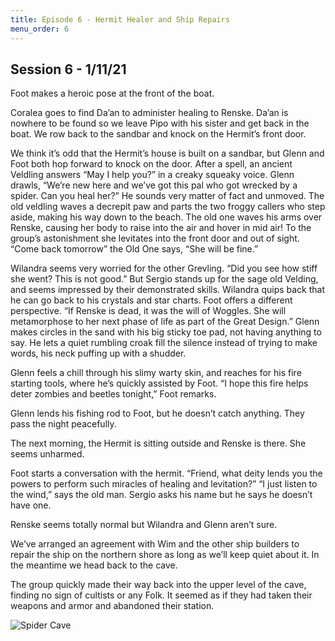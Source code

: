 ```yaml
---
title: Episode 6 - Hermit Healer and Ship Repairs
menu_order: 6
---
```


## Session 6 - 1/11/21

Foot makes a heroic pose at the front of the boat.

Coralea goes to find Da’an to administer healing to Renske. Da’an is nowhere to be found so we leave Pipo with his sister and get back in the boat. We row back to the sandbar and knock on the Hermit’s front door.

We think it’s odd that the Hermit’s house is built on a sandbar, but Glenn and Foot both hop forward to knock on the door. After a spell, an ancient Veldling answers “May I help you?” in a creaky squeaky voice.
Glenn drawls, “We’re new here and we’ve got this pal who got wrecked by a spider. Can you heal her?” He sounds very matter of fact and unmoved.
The old veldling waves a decrepit paw and parts the two froggy callers who step aside, making his way down to the beach. The old one waves his arms over Renske, causing her body to raise into the air and hover in mid air! To the group’s astonishment she levitates into the front door and out of sight. “Come back tomorrow” the Old One says, “She will be fine.”

Wilandra seems very worried for the other Grevling. “Did you see how stiff she went? This is not good.” But Sergio stands up for the sage old Velding, and seems impressed by their demonstrated skills. Wilandra quips back that he can go back to his crystals and star charts.
Foot offers a different perspective. “If Renske is dead, it was the will of Woggles. She will metamorphose to her next phase of life as part of the Great Design.” Glenn makes circles in the sand with his big sticky toe pad, not having anything to say. He lets a quiet rumbling croak fill the silence instead of trying to make words, his neck puffing up with a shudder.

Glenn feels a chill through his slimy warty skin, and reaches for his fire starting tools, where he’s quickly assisted by Foot. “I hope this fire helps deter zombies and beetles tonight,” Foot remarks.

Glenn lends his fishing rod to Foot, but he doesn’t catch anything. They pass the night peacefully.

The next morning, the Hermit is sitting outside and Renske is there. She seems unharmed.

Foot starts a conversation with the hermit. “Friend, what deity lends you the powers to perform such miracles of healing and levitation?”
“I just listen to the wind,” says the old man.
Sergio asks his name but he says he doesn’t have one.

Renske seems totally normal but Wilandra and Glenn aren’t sure.

We’ve arranged an agreement with Wim and the other ship builders to repair the ship on the northern shore as long as we’ll keep quiet about it. In the meantime we head back to the cave.

The group quickly made their way back into the upper level of the cave, finding no sign of cultists or any Folk. It seemed as if they had taken their weapons and armor and abandoned their station.

![Spider Cave](../../../images/story/gygalos_cave02.png)
